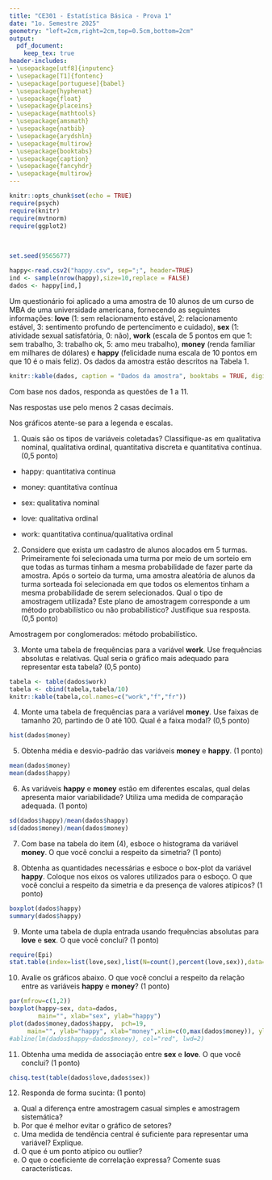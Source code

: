 ```yaml
---
title: "CE301 - Estatística Básica - Prova 1"
date: "1o. Semestre 2025"
geometry: "left=2cm,right=2cm,top=0.5cm,bottom=2cm"
output:
  pdf_document:
    keep_tex: true
header-includes:
- \usepackage[utf8]{inputenc}
- \usepackage[T1]{fontenc}
- \usepackage[portuguese]{babel}
- \usepackage{hyphenat}
- \usepackage{float}
- \usepackage{placeins}
- \usepackage{mathtools}
- \usepackage{amsmath}
- \usepackage{natbib}
- \usepackage{arydshln}
- \usepackage{multirow}
- \usepackage{booktabs}
- \usepackage{caption}
- \usepackage{fancyhdr}
- \usepackage{multirow}
---
```


```r
knitr::opts_chunk$set(echo = TRUE)
require(psych)
require(knitr)
require(mvtnorm)
require(ggplot2)
```

\noindent
\textbf{Nome:} \underline{\hspace{16cm}}\

\textbf{Data:} \underline{\hspace{1cm}/\hspace{1cm}/\hspace{1cm}} \hspace{0.5cm} 
\textbf{GRR:} \underline{\hspace{3cm}} \hspace{0.5cm}
\textbf{Assinatura:} \underline{\hspace{5cm}}

\vspace{1cm}

```r
set.seed(9565677)
```


```r
happy<-read.csv2("happy.csv", sep=";", header=TRUE)
ind <- sample(nrow(happy),size=10,replace = FALSE)
dados <- happy[ind,]
```

Um questionário foi aplicado a uma amostra de 10 alunos de um curso de MBA de uma universidade americana, fornecendo as seguintes informações: **love** (1: sem relacionamento estável, 2: relacionamento estável, 3: sentimento profundo de pertencimento e cuidado), **sex** (1: atividade sexual satisfatória, 0: não), **work** (escala de 5 pontos em que 1: sem trabalho, 3: trabalho ok, 5: amo meu trabalho), **money** (renda familiar em milhares de dólares) e **happy** (felicidade numa escala de 10 pontos em que 10 é o mais feliz). Os dados da amostra estão descritos na Tabela 1.
```r
knitr::kable(dados, caption = "Dados da amostra", booktabs = TRUE, digits = 2,row.names=FALSE)

```
Com base nos dados, responda as questões de 1 a 11.

Nas respostas use pelo menos 2 casas decimais.

Nos gráficos atente-se para a legenda e escalas.

\begin{center}
\underline{\hspace{10cm}}
\end{center}

1) Quais são os tipos de variáveis coletadas? Classifique-as em qualitativa nominal, qualitativa ordinal, quantitativa discreta e quantitativa contínua. (0,5 ponto)

- happy: quantitativa contínua

- money: quantitativa contínua

- sex: qualitativa nominal

- love: qualitativa ordinal

- work: quantitativa continua/qualitativa ordinal

2) Considere que exista um cadastro de alunos alocados em 5 turmas. Primeiramente foi selecionada uma turma por meio de um sorteio em que todas as turmas tinham a mesma probabilidade de fazer parte da amostra. Após o sorteio da turma, uma amostra aleatória de alunos da turma sorteada foi selecionada em que todos os elementos tinham a mesma probabilidade de serem selecionados. Qual o tipo de amostragem utilizada? Este plano de amostragem corresponde a um método probabilístico ou não probabilístico? Justifique sua resposta. (0,5 ponto)   

Amostragem por conglomerados: método probabilístico.


3) Monte uma tabela de frequências para a variável **work**. Use frequências absolutas e relativas. Qual seria o gráfico mais adequado para representar esta tabela? (0,5 ponto)

```r
tabela <- table(dados$work)
tabela <- cbind(tabela,tabela/10)
knitr::kable(tabela,col.names=c("work","f","fr"))
```


4) Monte uma tabela de frequências para a variável **money**. Use faixas de tamanho 20, partindo de 0 até 100. Qual é a faixa modal? (0,5 ponto)

```r
hist(dados$money)

```


5) Obtenha média e desvio-padrão das variáveis **money** e **happy**. (1 ponto)

```r
mean(dados$money)
mean(dados$happy)
```


6) As variáveis **happy** e **money** estão em diferentes escalas, qual delas apresenta maior variabilidade? Utiliza uma medida de comparação adequada. (1 ponto)
```r
sd(dados$happy)/mean(dados$happy)
sd(dados$money)/mean(dados$money)
```


7) Com base na tabela do item (4), esboce o histograma da variável **money**. O que você conclui a respeito da simetria? (1 ponto)

8) Obtenha as quantidades necessárias e esboce o box-plot da variável **happy**. Coloque nos eixos os valores utilizados para o esboço. O que você conclui a respeito da simetria e da presença de valores atípicos? (1 ponto)
```r
boxplot(dados$happy)
summary(dados$happy)
```


9) Monte uma tabela de dupla entrada usando frequências absolutas para **love** e **sex**. O que você conclui? (1 ponto)
```r
require(Epi)
stat.table(index=list(love,sex),list(N=count(),percent(love,sex)),data=dados)
```


10) Avalie os gráficos abaixo. O que você conclui a respeito da relação entre as variáveis **happy** e **money**? (1 ponto)

```r
par(mfrow=c(1,2))
boxplot(happy~sex, data=dados,
        main="", xlab="sex", ylab="happy")
plot(dados$money,dados$happy,  pch=19, 
     main="", ylab="happy", xlab="money",xlim=c(0,max(dados$money)), ylim=c(0,10))
#abline(lm(dados$happy~dados$money), col="red", lwd=2)
```

11) Obtenha uma medida de associação entre **sex** e **love**. O que você conclui? (1 ponto)

```r
chisq.test(table(dados$love,dados$sex))
```

12) Responda de forma sucinta: (1 ponto)
  a) Qual a diferença entre amostragem casual simples e amostragem sistemática?
  b) Por que é melhor evitar o gráfico de setores?
  c) Uma medida de tendência central é suficiente para representar uma variável? Explique.
  d) O que é um ponto atípico ou outlier?
  e) O que o coeficiente de correlação expressa? Comente suas características.

\begin{center}
\underline{\hspace{10cm}}
\end{center}

\begin{center}
$\bar y= \frac{\sum_{i=1}^n y_i}{n}$ \hspace{2cm} $\bar y= \frac{\sum_{i=1}^k f_i \cdot y_i}{\sum_{i=1}^k f_i}$ \hspace{2cm} $A=max(y)-min(y)$

$DAM_{média}=\frac{1}{n}\sum_{i=1}^n|y_i-\bar y|$ \hspace{2cm} $DAM_{mediana}=\frac{1}{n}\sum_{i=1}^n|y_i-md|$

$s^2=Var(y)=\frac{\sum_{i=1}^n(y_i-\bar y)^2}{n-1}=\frac{1}{n-1}\left(\sum_{i=1}^ny_i^2-\frac{\left(\sum_{i=1}y_i\right)^2}{n}\right)$ \hspace{2cm} $s=\sqrt{s^2}$

$CV=100 \cdot \frac{s}{\bar y}$ \hspace{1cm} $z=\frac{y_i-\bar y}{s}$ \hspace{1cm} $H=-\sum_{i=1}^Sf_i \cdot ln(fi)$ \hspace{1cm} $Q=\sum_{i=1}^r\sum_{j=1}^s \frac{(o_{ij}-e_{ij})^2}{e_{ij}}$

$Cov(y_1,y_2)=\frac{\sum_{i=1}^n(y_{1i}-\bar y_1)(y_{2i}-\bar y_2)}{n-1}$ \hspace{2cm} $r=\frac{\sum_{i=1}^n (y_{1i}-\bar y_1)(y_{2i}-\bar y_2)}{\sqrt{\sum_{i=1}^n(y1i-\bar y_1)^2} \cdot \sqrt{\sum_{i=1}^n (y_{2i}-\bar y_2)^2}}=\frac{Cov(y_1,y_2)}{\sqrt{Var(y_1)} \cdot \sqrt{Var(y_2)}}$

\underline{\hspace{10cm}}

\end{center}

